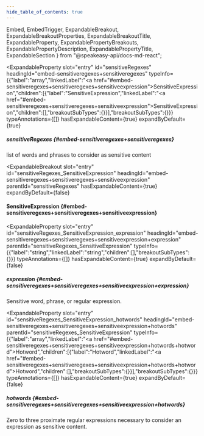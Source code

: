 ```yaml
---
hide_table_of_contents: true
---
```

  Embed,
  EmbedTrigger,
  ExpandableBreakout,
  ExpandableBreakoutProperties,
  ExpandableBreakoutTitle,
  ExpandableProperty,
  ExpandablePropertyBreakouts,
  ExpandablePropertyDescription,
  ExpandablePropertyTitle,
  ExpandableSection
} from "@speakeasy-api/docs-md-react";

<ExpandableSection>

<ExpandableProperty
  slot="entry"
  id="sensitiveRegexes"
  headingId="embed-sensitiveregexes+sensitiveregexes"
  typeInfo={{"label":"array","linkedLabel":"<a href=\"#embed-sensitiveregexes+sensitiveregexes+sensitiveexpression\">SensitiveExpression</a>","children":[{"label":"SensitiveExpression","linkedLabel":"<a href=\"#embed-sensitiveregexes+sensitiveregexes+sensitiveexpression\">SensitiveExpression</a>","children":[],"breakoutSubTypes":{}}],"breakoutSubTypes":{}}}
  typeAnnotations={[]}
  hasExpandableContent={true}
  expandByDefault={true}
>

<ExpandablePropertyTitle slot="title">

##### sensitiveRegexes \{#embed-sensitiveregexes+sensitiveregexes\}

</ExpandablePropertyTitle>

<ExpandablePropertyDescription slot="description">

list of words and phrases to consider as sensitive content

</ExpandablePropertyDescription>

<ExpandablePropertyBreakouts slot="breakouts">

<ExpandableBreakout
  slot="entry"
  id="sensitiveRegexes_SensitiveExpression"
  headingId="embed-sensitiveregexes+sensitiveregexes+sensitiveexpression"
  parentId="sensitiveRegexes"
  hasExpandableContent={true}
  expandByDefault={false}
>

<ExpandableBreakoutTitle slot="title">

#### SensitiveExpression \{#embed-sensitiveregexes+sensitiveregexes+sensitiveexpression\}

</ExpandableBreakoutTitle>

<ExpandableBreakoutProperties slot="properties">

<ExpandableProperty
  slot="entry"
  id="sensitiveRegexes_SensitiveExpression_expression"
  headingId="embed-sensitiveregexes+sensitiveregexes+sensitiveexpression+expression"
  parentId="sensitiveRegexes_SensitiveExpression"
  typeInfo={{"label":"string","linkedLabel":"string","children":[],"breakoutSubTypes":{}}}
  typeAnnotations={[]}
  hasExpandableContent={true}
  expandByDefault={false}
>

<ExpandablePropertyTitle slot="title">

##### expression \{#embed-sensitiveregexes+sensitiveregexes+sensitiveexpression+expression\}

</ExpandablePropertyTitle>

<ExpandablePropertyDescription slot="description">

Sensitive word, phrase, or regular expression.

</ExpandablePropertyDescription>

</ExpandableProperty>

<ExpandableProperty
  slot="entry"
  id="sensitiveRegexes_SensitiveExpression_hotwords"
  headingId="embed-sensitiveregexes+sensitiveregexes+sensitiveexpression+hotwords"
  parentId="sensitiveRegexes_SensitiveExpression"
  typeInfo={{"label":"array","linkedLabel":"<a href=\"#embed-sensitiveregexes+sensitiveregexes+sensitiveexpression+hotwords+hotword\">Hotword</a>","children":[{"label":"Hotword","linkedLabel":"<a href=\"#embed-sensitiveregexes+sensitiveregexes+sensitiveexpression+hotwords+hotword\">Hotword</a>","children":[],"breakoutSubTypes":{}}],"breakoutSubTypes":{}}}
  typeAnnotations={[]}
  hasExpandableContent={true}
  expandByDefault={false}
>

<ExpandablePropertyTitle slot="title">

##### hotwords \{#embed-sensitiveregexes+sensitiveregexes+sensitiveexpression+hotwords\}

</ExpandablePropertyTitle>

<ExpandablePropertyDescription slot="description">

Zero to three proximate regular expressions necessary to consider an expression as sensitive content.

</ExpandablePropertyDescription>

<Embed slot="embed">

<EmbedTrigger slot="trigger" embedTitle="hotwords" triggerText="View hotwords details">

<Embedhotwords />

</EmbedTrigger>

</Embed>

</ExpandableProperty>

</ExpandableBreakoutProperties>

</ExpandableBreakout>

</ExpandablePropertyBreakouts>

</ExpandableProperty>

</ExpandableSection>
